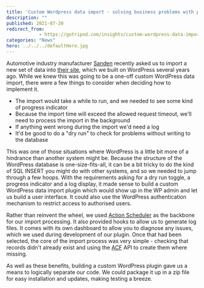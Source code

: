```yaml
---
title: 'Custom Wordpress data import - solving business problems with plugins'
description: ""
published: 2021-07-20
redirect_from: 
            - https://gotripod.com/insights/custom-wordpress-data-import-solving-business-problems-with-plugins/
categories: "News"
hero: ../../../defaultHero.jpg
---
```

Automotive industry manufacturer [Sanden](https://gotripod.com/work/sanden/) recently asked us to import a new set of data into [their site](https://sandenaftermarket.com/), which we built on WordPress several years ago. While we knew this was going to be a one-off custom WordPress data import, there were a few things to consider when deciding how to implement it.

- The import would take a while to run, and we needed to see some kind of progress indicator
- Because the import time will exceed the allowed request timeout, we'll need to process the import in the background
- If anything went wrong during the import we'd need a log
- It'd be good to do a "dry run" to check for problems without writing to the database

This was one of those situations where WordPress is a little bit more of a hindrance than another system might be. Because the structure of the WordPress database is one-size-fits-all, it can be a bit tricky to do the kind of SQL INSERT you might do with other systems, and so we needed to jump through a few hoops. With the requirements asking for a dry run toggle, a progress indicator and a log display, it made sense to build a custom WordPress data import plugin which would show up in the WP admin and let us build a user interface. It could also use the WordPress authentication mechanism to restrict access to authorised users.

Rather than reinvent the wheel, we used [Action Scheduler](https://actionscheduler.org/) as the backbone for our import processing. It also provided hooks to allow us to generate log files. It comes with its own dashboard to allow you to diagnose any issues, which we used during development of our plugin. Once that had been selected, the core of the import process was very simple - checking that records didn't already exist and using the [ACF](https://www.advancedcustomfields.com/) API to create them where missing.

As well as these benefits, building a custom WordPress plugin gave us a means to logically separate our code. We could package it up in a zip file for easy installation and updates, making testing a breeze.
